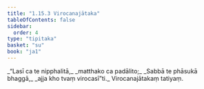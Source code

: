 ```yaml
---
title: "1.15.3 Virocanajātaka"
tableOfContents: false
sidebar:
  order: 4
type: "tipitaka"
basket: "su"
book: "ja1"
---
```



<DynamicBreadcrumb />

<Division number="143" book="ja1" bookNo="22" page="33">

<Paragraph number="317" type="verses" book="ja1">
_“Lasī ca te nipphalitā,_  
_matthako ca padālito;_  
_Sabbā te phāsukā bhaggā,_  
_ajja kho tvaṃ virocasī”ti._  


</Paragraph>
</Division>

<Paragraph number="318" type="center" book="ja1">
Virocanajātakaṃ tatiyaṃ.
</Paragraph>